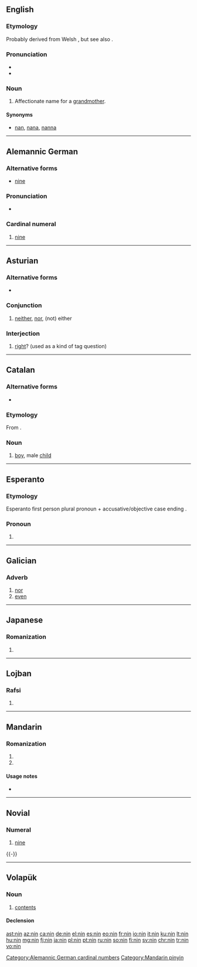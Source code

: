 {{also|nín|nǐn|NIN}}
==English==

===Etymology===
Probably derived from Welsh {{term|nain||grandmother}}, but see also {{etyl|cel-pro|en}} {{term|*nana||grandmother|lang=cel-pro}}.

===Pronunciation===
* {{IPA|/nɪn/|lang=en}}
* {{rhymes|ɪn|lang=en}}

===Noun===
{{en-noun}}

# {{context|dialect|Liverpool|lang=en}} Affectionate name for a [[grandmother]].

====Synonyms====
* [[nan]], [[nana]], [[nanna]]

----

==Alemannic German==

===Alternative forms===
* [[nine]]

===Pronunciation===
* {{IPA|/nin/|lang=gsw}}

===Cardinal numeral===
{{head|gsw|numeral}}

# {{context|Alsatian|lang=gsw}} [[nine]]

[[Category:Alemannic German cardinal numbers]]

----

==Asturian==

===Alternative forms===
* {{l|ast|ñin}} {{qualifier|conjunction}}

===Conjunction===
{{head|ast|conjunction}}

# [[neither]], [[nor]], (not) either

===Interjection===
{{head|ast|interjection}}

# [[right]]? (used as a kind of tag question)

----

==Catalan==

===Alternative forms===
* {{l|ca|nen}}

===Etymology===
From {{etyl|VL.|ca}} {{m|la|*ninus}}.

===Noun===
{{ca-noun|m|f=nina}}

# {{context|dialectal|lang=ca}} [[boy]], male [[child]]

----

==Esperanto==

===Etymology===
Esperanto first person plural pronoun {{term|ni|lang=eo}} + accusative/objective case ending {{term|-n|lang=eo}}.

===Pronoun===
{{head|eo|pronoun form}}

# {{eo-form of|ni|n-pron}}

----

==Galician==

===Adverb===
{{head|gl|adverb}}

# [[nor]]
# [[even]]

----

==Japanese==

===Romanization===
{{ja-romaji}}

# {{ja-romanization of|にん}}

----

==Lojban==

===Rafsi===
{{jbo-rafsi}}

# {{jbo-rafsi of|cnino}}

----

==Mandarin==

===Romanization===
{{head|cmn|pinyin}}

# {{nonstandard spelling of|lang=cmn|sc=Latn|nín}}
# {{nonstandard spelling of|lang=cmn|sc=Latn|nǐn}}

====Usage notes====
* {{cmn-toneless-note}}

[[Category:Mandarin pinyin]]

----

==Novial==
{{cardinalbox|nov|8|9|10|ot|dek|ord=ninesmi}}

===Numeral===
{{head|nov|numeral}}

# {{context|cardinal|lang=nov}} [[nine]]

{{-}}

----

==Volapük==

===Noun===
{{vo-noun}}

# [[contents]]

====Declension====
{{vo-decl-noun}}

[[ast:nin]]
[[az:nin]]
[[ca:nin]]
[[de:nin]]
[[el:nin]]
[[es:nin]]
[[eo:nin]]
[[fr:nin]]
[[io:nin]]
[[it:nin]]
[[ku:nin]]
[[lt:nin]]
[[hu:nin]]
[[mg:nin]]
[[fj:nin]]
[[ja:nin]]
[[pl:nin]]
[[pt:nin]]
[[ru:nin]]
[[so:nin]]
[[fi:nin]]
[[sv:nin]]
[[chr:nin]]
[[tr:nin]]
[[vo:nin]]